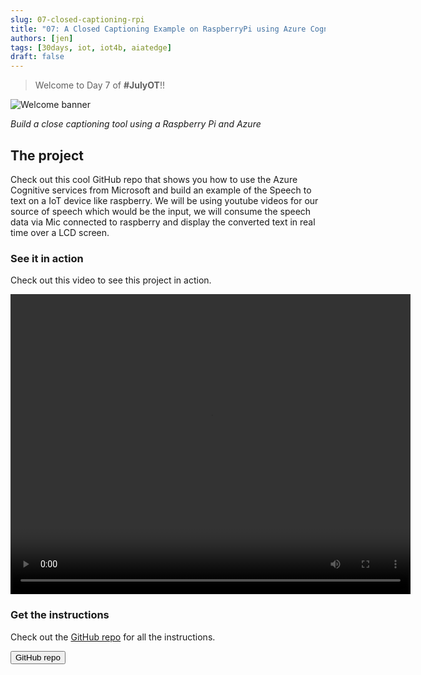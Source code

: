 ```yaml
---
slug: 07-closed-captioning-rpi
title: "07: A Closed Captioning Example on RaspberryPi using Azure Cognitive services"
authors: [jen]
tags: [30days, iot, iot4b, aiatedge]
draft: false
---
```


<head>
  <meta name="twitter:url" content="https://julyot.dev/blog/07-closed-captioning-rpi" />
  <meta name="twitter:title" content="A Closed Captioning Example on RaspberryPi using Azure Cognitive services" />
  <meta name="twitter:description" content="A Closed Captioning Example on RaspberryPi using Azure Cognitive services" />
  <meta name="twitter:image" content="https://julyot.dev/img/png/JulyOT-banner-7-closed-captioning.png" />
  <meta name="twitter:card" content="summary_large_image" />
  <meta name="twitter:creator" content="@jenfoxbot" />
  <meta name="twitter:site" content="@AzureAdvocates" />
  <link rel="canonical" href="https://julyot.dev/blog/07-closed-captioning-rpi" />
</head>

> Welcome to Day 7 of **#JulyOT**!!

![Welcome banner](/img/png/JulyOT-banner-7-closed-captioning.png)

_Build a close captioning tool using a Raspberry Pi and Azure_

## The project

Check out this cool GitHub repo that shows you how to use the Azure Cognitive services from Microsoft and build an example of the Speech to text on a IoT device like raspberry. We will be using youtube videos for our source of speech which would be the input, we will consume the speech data via Mic connected to raspberry and display the converted text in real time over a LCD screen.

### See it in action

Check out this video to see this project in action.

<video width="640" height="480" controls>
  <source src="https://user-images.githubusercontent.com/46184494/172901241-2b21438e-2600-4397-a6b6-4cd5b5c7c63d.mp4" type="video/mp4"/>
</video>

### Get the instructions

Check out the [GitHub repo](https://github.com/m-mohsin-ali/closed-captioning-azure-speech-ai) for all the instructions.

<form action="https://github.com/m-mohsin-ali/closed-captioning-azure-speech-ai" target="_blank">
    <input type="submit" value="GitHub repo" class="clean-btn button button--primary margin-left--md"/>
</form>
